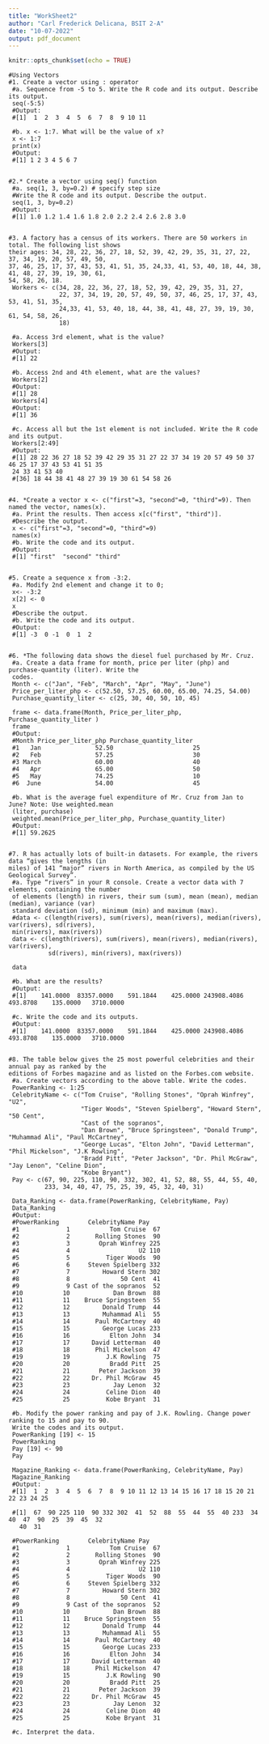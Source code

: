 ```yaml
---
title: "WorkSheet2"
author: "Carl Frederick Delicana, BSIT 2-A"
date: "10-07-2022"
output: pdf_document
---
```


```r
knitr::opts_chunk$set(echo = TRUE)
```

```{}
#Using Vectors
#1. Create a vector using : operator
 #a. Sequence from -5 to 5. Write the R code and its output. Describe its output.
 seq(-5:5)
 #Output:
 #[1]  1  2  3  4  5  6  7  8  9 10 11
 
 #b. x <- 1:7. What will be the value of x?
 x <- 1:7
 print(x)
 #Output:
 #[1] 1 2 3 4 5 6 7
 
```

```{}
#2.* Create a vector using seq() function
 #a. seq(1, 3, by=0.2) # specify step size
 #Write the R code and its output. Describe the output.
 seq(1, 3, by=0.2)
 #Output:
 #[1] 1.0 1.2 1.4 1.6 1.8 2.0 2.2 2.4 2.6 2.8 3.0
 
```

```{}
#3. A factory has a census of its workers. There are 50 workers in total. The following list shows 
their ages: 34, 28, 22, 36, 27, 18, 52, 39, 42, 29, 35, 31, 27, 22, 37, 34, 19, 20, 57, 49, 50, 
37, 46, 25, 17, 37, 43, 53, 41, 51, 35, 24,33, 41, 53, 40, 18, 44, 38, 41, 48, 27, 39, 19, 30, 61, 
54, 58, 26, 18.
 Workers <- c(34, 28, 22, 36, 27, 18, 52, 39, 42, 29, 35, 31, 27,
              22, 37, 34, 19, 20, 57, 49, 50, 37, 46, 25, 17, 37, 43, 53, 41, 51, 35,
              24,33, 41, 53, 40, 18, 44, 38, 41, 48, 27, 39, 19, 30, 61, 54, 58, 26,
              18)
 
 #a. Access 3rd element, what is the value?
 Workers[3]
 #Output:
 #[1] 22
 
 #b. Access 2nd and 4th element, what are the values?
 Workers[2]
 #Output:
 #[1] 28
 Workers[4]
 #Output:
 #[1] 36
 
 #c. Access all but the 1st element is not included. Write the R code and its output.
 Workers[2:49]
 #Output:
 #[1] 28 22 36 27 18 52 39 42 29 35 31 27 22 37 34 19 20 57 49 50 37 46 25 17 37 43 53 41 51 35 
 24 33 41 53 40
 #[36] 18 44 38 41 48 27 39 19 30 61 54 58 26
 
```

```{}
#4. *Create a vector x <- c("first"=3, "second"=0, "third"=9). Then named the vector, names(x).
 #a. Print the results. Then access x[c("first", "third")].
 #Describe the output.
 x <- c("first"=3, "second"=0, "third"=9)
 names(x)
 #b. Write the code and its output.
 #Output:
 #[1] "first"  "second" "third"
 
```

```{}
#5. Create a sequence x from -3:2.
 #a. Modify 2nd element and change it to 0;
 x<- -3:2
 x[2] <- 0
 x
 #Describe the output.
 #b. Write the code and its output.
 #Output:
 #[1] -3  0 -1  0  1  2
 
```

```{}
#6. *The following data shows the diesel fuel purchased by Mr. Cruz.
 #a. Create a data frame for month, price per liter (php) and purchase-quantity (liter). Write the 
 codes.
 Month <- c("Jan", "Feb", "March", "Apr", "May", "June")
 Price_per_liter_php <- c(52.50, 57.25, 60.00, 65.00, 74.25, 54.00)
 Purchase_quantity_liter <- c(25, 30, 40, 50, 10, 45)  
 
 frame <- data.frame(Month, Price_per_liter_php, Purchase_quantity_liter )
 frame
 #Output:
 #Month Price_per_liter_php Purchase_quantity_liter
 #1   Jan               52.50                      25
 #2   Feb               57.25                      30
 #3 March               60.00                      40
 #4   Apr               65.00                      50
 #5   May               74.25                      10
 #6  June               54.00                      45
 
 #b. What is the average fuel expenditure of Mr. Cruz from Jan to June? Note: Use weighted.mean
 (liter, purchase)
 weighted.mean(Price_per_liter_php, Purchase_quantity_liter)
 #Output:
 #[1] 59.2625
 
```

```{}
#7. R has actually lots of built-in datasets. For example, the rivers data “gives the lengths (in 
miles) of 141 “major” rivers in North America, as compiled by the US Geological Survey”.
 #a. Type “rivers” in your R console. Create a vector data with 7 elements, containing the number 
 of elements (length) in rivers, their sum (sum), mean (mean), median (median), variance (var) 
 standard deviation (sd), minimum (min) and maximum (max).
 #data <- c(length(rivers), sum(rivers), mean(rivers), median(rivers), var(rivers), sd(rivers),
 min(rivers), max(rivers))
 data <- c(length(rivers), sum(rivers), mean(rivers), median(rivers), var(rivers),
           sd(rivers), min(rivers), max(rivers))
 
 data
 
 #b. What are the results?
 #Output:
 #[1]    141.0000  83357.0000    591.1844    425.0000 243908.4086    493.8708    135.0000   3710.0000
 
 #c. Write the code and its outputs.
 #Output:
 #[1]    141.0000  83357.0000    591.1844    425.0000 243908.4086    493.8708    135.0000   3710.0000
 
```

```{}
#8. The table below gives the 25 most powerful celebrities and their annual pay as ranked by the 
editions of Forbes magazine and as listed on the Forbes.com website.
 #a. Create vectors according to the above table. Write the codes.
 PowerRanking <- 1:25
 CelebrityName <- c("Tom Cruise", "Rolling Stones", "Oprah Winfrey", "U2", 
                    "Tiger Woods", "Steven Spielberg", "Howard Stern", "50 Cent", 
                    "Cast of the sopranos",
                    "Dan Brown", "Bruce Springsteen", "Donald Trump", "Muhammad Ali", "Paul McCartney",
                    "George Lucas", "Elton John", "David Letterman", "Phil Mickelson", "J.K Rowling",
                    "Bradd Pitt", "Peter Jackson", "Dr. Phil McGraw", "Jay Lenon", "Celine Dion", 
                    "Kobe Bryant")
 Pay <- c(67, 90, 225, 110, 90, 332, 302, 41, 52, 88, 55, 44, 55, 40,
          233, 34, 40, 47, 75, 25, 39, 45, 32, 40, 31)
 
 Data_Ranking <- data.frame(PowerRanking, CelebrityName, Pay)
 Data_Ranking
 #Output:
 #PowerRanking        CelebrityName Pay
 #1             1           Tom Cruise  67
 #2             2       Rolling Stones  90
 #3             3        Oprah Winfrey 225
 #4             4                   U2 110
 #5             5          Tiger Woods  90
 #6             6     Steven Spielberg 332
 #7             7         Howard Stern 302
 #8             8              50 Cent  41
 #9             9 Cast of the sopranos  52
 #10           10            Dan Brown  88
 #11           11    Bruce Springsteen  55
 #12           12         Donald Trump  44
 #13           13         Muhammad Ali  55
 #14           14       Paul McCartney  40
 #15           15         George Lucas 233
 #16           16           Elton John  34
 #17           17      David Letterman  40
 #18           18       Phil Mickelson  47
 #19           19          J.K Rowling  75
 #20           20           Bradd Pitt  25
 #21           21        Peter Jackson  39
 #22           22      Dr. Phil McGraw  45
 #23           23            Jay Lenon  32
 #24           24          Celine Dion  40
 #25           25          Kobe Bryant  31
 
 #b. Modify the power ranking and pay of J.K. Rowling. Change power ranking to 15 and pay to 90. 
 Write the codes and its output.
 PowerRanking [19] <- 15
 PowerRanking
 Pay [19] <- 90
 Pay
 
 Magazine_Ranking <- data.frame(PowerRanking, CelebrityName, Pay)
 Magazine_Ranking
 #Output:
 #[1]  1  2  3  4  5  6  7  8  9 10 11 12 13 14 15 16 17 18 15 20 21 22 23 24 25
 
 #[1]  67  90 225 110  90 332 302  41  52  88  55  44  55  40 233  34  40  47  90  25  39  45  32  
   40  31
 
 #PowerRanking        CelebrityName Pay
 #1             1           Tom Cruise  67
 #2             2       Rolling Stones  90
 #3             3        Oprah Winfrey 225
 #4             4                   U2 110
 #5             5          Tiger Woods  90
 #6             6     Steven Spielberg 332
 #7             7         Howard Stern 302
 #8             8              50 Cent  41
 #9             9 Cast of the sopranos  52
 #10           10            Dan Brown  88
 #11           11    Bruce Springsteen  55
 #12           12         Donald Trump  44
 #13           13         Muhammad Ali  55
 #14           14       Paul McCartney  40
 #15           15         George Lucas 233
 #16           16           Elton John  34
 #17           17      David Letterman  40
 #18           18       Phil Mickelson  47
 #19           15          J.K Rowling  90
 #20           20           Bradd Pitt  25
 #21           21        Peter Jackson  39
 #22           22      Dr. Phil McGraw  45
 #23           23            Jay Lenon  32
 #24           24          Celine Dion  40
 #25           25          Kobe Bryant  31
 
 #c. Interpret the data.
 
```